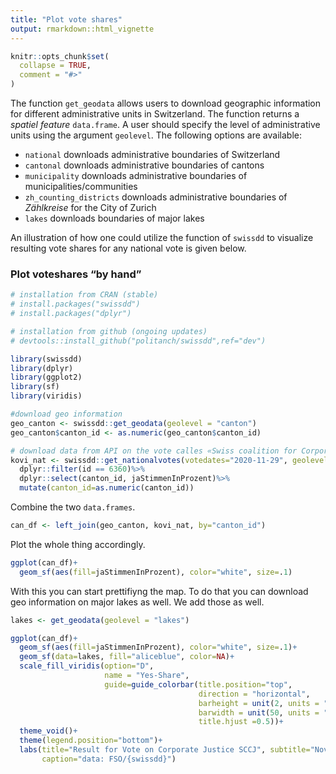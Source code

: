 ```yaml
---
title: "Plot vote shares"
output: rmarkdown::html_vignette
---
```


```r
knitr::opts_chunk$set(
  collapse = TRUE,
  comment = "#>"
)
```

The function `get_geodata` allows users to download geographic information for different administrative units in Switzerland. The function returns a *spatiel feature* `data.frame`. A user should specify the level of administrative units using the argument  `geolevel`. The following options are available:

* `national` downloads administrative boundaries of Switzerland
* `cantonal` downloads administrative boundaries of cantons
* `municipality` downloads administrative boundaries of municipalities/communities
* `zh_counting_districts` downloads administrative boundaries of *Zählkreise* for the City of Zurich
* `lakes` downloads boundaries of major lakes

An illustration of how one could utilize the function of `swissdd` to visualize resulting vote shares for any national vote is given below.

### Plot voteshares "by hand"
```r
# installation from CRAN (stable)
# install.packages("swissdd")
# install.packages("dplyr")

# installation from github (ongoing updates)
# devtools::install_github("politanch/swissdd",ref="dev")

library(swissdd)
library(dplyr)
library(ggplot2)
library(sf)
library(viridis)

#download geo information
geo_canton <- swissdd::get_geodata(geolevel = "canton")
geo_canton$canton_id <- as.numeric(geo_canton$canton_id)

# download data from API on the vote calles «Swiss coalition for Corporate justice SCCJ»
kovi_nat <- swissdd::get_nationalvotes(votedates="2020-11-29", geolevel = "canton")%>%
  dplyr::filter(id == 6360)%>%
  dplyr::select(canton_id, jaStimmenInProzent)%>%
  mutate(canton_id=as.numeric(canton_id))

```

Combine the two `data.frames`.
```r
can_df <- left_join(geo_canton, kovi_nat, by="canton_id")
```

Plot the whole thing accordingly.

```r

ggplot(can_df)+
  geom_sf(aes(fill=jaStimmenInProzent), color="white", size=.1)

```

With this you can start prettifiyng the map. To do that you can download geo information on major lakes as well. We add those as well.

```r

lakes <- get_geodata(geolevel = "lakes")

ggplot(can_df)+
  geom_sf(aes(fill=jaStimmenInProzent), color="white", size=.1)+
  geom_sf(data=lakes, fill="aliceblue", color=NA)+
  scale_fill_viridis(option="D", 
                     name = "Yes-Share",
                     guide=guide_colorbar(title.position="top", 
                                          direction = "horizontal",
                                          barheight = unit(2, units = "mm"),
                                          barwidth = unit(50, units = "mm"),
                                          title.hjust =0.5))+
  theme_void()+
  theme(legend.position="bottom")+
  labs(title="Result for Vote on Corporate Justice SCCJ", subtitle="November 29, 2020",
       caption="data: FSO/{swissdd}")

```





